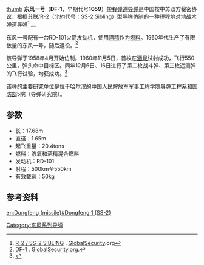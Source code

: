 {{Refimprove|time=2020-09-14T17:12:53+00:00}}
[[file:Dongfeng_1_at_Beijing_Military_Museum.jpg|thumb]]
'''东风一号'''（'''DF-1'''，早期代号'''1059'''）[[短程弹道导弹|短程弹道导弹]]是中国按中苏双方秘密协议，根据[[苏联|苏联]]{{cn|R-1（[[北約代号|北約代号]]：SS-1 Scunner）}}/R-2（北約代号：SS-2  Sibling）型导弹仿制的一种短程地对地战术弹道导弹<ref>[http://www.globalsecurity.org/wmd/world/russia/r-2.htm R-2 / SS-2 SIBLING] {{Wayback|url=http://www.globalsecurity.org/wmd/world/russia/r-2.htm |date=20210323085249 }}. [[GlobalSecurity|GlobalSecurity]].org</ref> 。{{cn|可携带1300公斤的高爆弹头，但该导弹从未实际部署}}。

东风一号配有一台RD-101火箭发动机，使用[[酒精|酒精]]作为[[燃料|燃料]]。1960年代生产了有限数量的东风一号，随后退役。<ref name=missile-programs>[http://www.globalsecurity.org/wmd/world/china/df-1.htm DF-1] {{Wayback|url=http://www.globalsecurity.org/wmd/world/china/df-1.htm |date=20170731022408 }}. [[GlobalSecurity.org|GlobalSecurity.org]].</ref>

该导弹于1958年4月开始仿制。1960年11月5日，首枚在[[酒泉|酒泉]]试射成功，飞行550公里，弹头命中目标区。同年12月6日、16日进行了第二枚战斗弹、第三枚遥测弹的飞行试验，均获成功。<ref>{{cite web |title=我国仿制的第一枚“1059”导弹发射试验成功 |url=http://www.cnsa.gov.cn/n6758823/n6758844/n6760209/n6760215/c6809198/content.html |publisher=国家航天局 |accessdate=2020-09-14 |archive-date=2021-12-12 |archive-url=https://web.archive.org/web/20211212114600/http://www.cnsa.gov.cn/n6758823/n6758844/n6760209/n6760215/c6809198/content.html }}</ref>

该弹的主要研究单位是位于[[哈尔滨|哈尔滨]]的[[中国人民解放军军事工程学院|中国人民解放军军事工程学院]][[导弹工程系|导弹工程系]]和[[国防部|国防部]]5院（导弹研究院）。

==参数==
*长：17.68m
*直径：1.65m
*起飞重量：20.4tons
*燃料：液氧和酒精混合燃料
*发动机：RD-101
*射程：500km至550km
*有效载荷：50kg

==参考资料==
{{reflist}}

{{武器小作品}}
{{中国导弹|ssm}}
[[Category:东风系列导弹|Category:东风系列导弹]]

[[en:Dongfeng_(missile)#Dongfeng_1_(SS-2)|en:Dongfeng (missile)#Dongfeng 1 (SS-2)]]